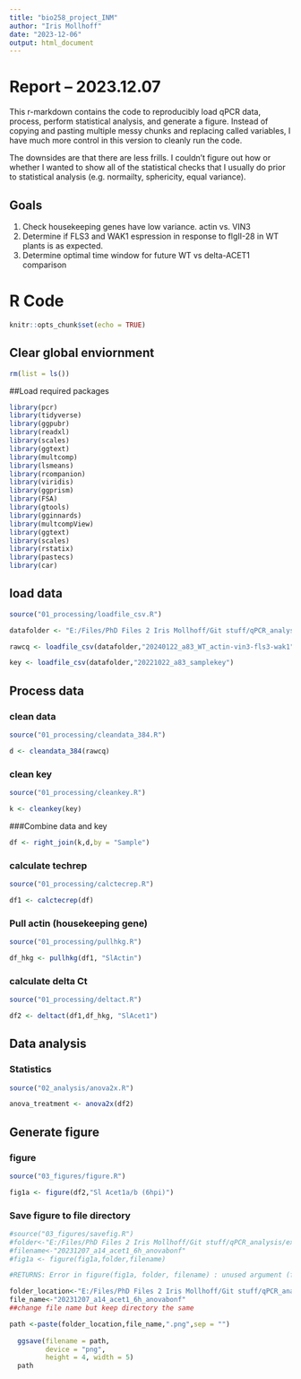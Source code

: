 ```yaml
---
title: "bio258_project_INM"
author: "Iris Mollhoff"
date: "2023-12-06"
output: html_document
---
```


# **Report** -- 2023.12.07
This r-markdown contains the code to reproducibly load qPCR data, process, perform statistical analysis, and generate a figure. Instead of copying and pasting multiple messy chunks and replacing called variables, I have much more control in this version to cleanly run the code.

The downsides are that there are less frills. I couldn't figure out how or whether I wanted to show all of the statistical checks that I usually do prior to statistical analysis (e.g. normailty, sphericity, equal variance).

## **Goals**
1. Check housekeeping genes have low variance. actin vs. VIN3
2. Determine if FLS3 and WAK1 espression in response to flgII-28 in WT plants is as expected.
3. Determine optimal time window for future WT vs delta-ACET1 comparison

# **R Code**
```r
knitr::opts_chunk$set(echo = TRUE)
```
## Clear global enviornment
```r
rm(list = ls())
```
##Load required packages
```r
library(pcr)
library(tidyverse)
library(ggpubr)
library(readxl)
library(scales)
library(ggtext)
library(multcomp)
library(lsmeans)
library(rcompanion)
library(viridis)
library(ggprism)
library(FSA)
library(gtools)
library(gginnards)
library(multcompView)
library(ggtext)
library(scales)
library(rstatix)
library(pastecs)
library(car)
```


## load data
```r
source("01_processing/loadfile_csv.R")

datafolder <- "E:/Files/PhD Files 2 Iris Mollhoff/Git stuff/qPCR_analysis_flgII28/data/"

rawcq <- loadfile_csv(datafolder,"20240122_a83_WT_actin-vin3-fls3-wak1")

key <- loadfile_csv(datafolder,"20221022_a83_samplekey")
```

## Process data
### clean data
```r
source("01_processing/cleandata_384.R")

d <- cleandata_384(rawcq)
```
### clean key
```r
source("01_processing/cleankey.R")

k <- cleankey(key)
```
###Combine data and key
```r
df <- right_join(k,d,by = "Sample")
```


### calculate techrep
```r
source("01_processing/calctecrep.R")

df1 <- calctecrep(df)
```
### Pull actin (housekeeping gene)
```r
source("01_processing/pullhkg.R")

df_hkg <- pullhkg(df1, "SlActin")
```
### calculate delta Ct
```r
source("01_processing/deltact.R")

df2 <- deltact(df1,df_hkg, "SlAcet1")
```

## Data analysis
### Statistics
```r
source("02_analysis/anova2x.R")

anova_treatment <- anova2x(df2)
```

## Generate figure
### figure
```r
source("03_figures/figure.R")

fig1a <- figure(df2,"Sl Acet1a/b (6hpi)")
```
### Save figure to file directory
```r
#source("03_figures/savefig.R")
#folder<-"E:/Files/PhD Files 2 Iris Mollhoff/Git stuff/qPCR_analysis/experiments/"
#filename<-"20231207_a14_acet1_6h_anovabonf"
#fig1a <- figure(fig1a,folder,filename)

#RETURNS: Error in figure(fig1a, folder, filename) : unused argument (filename)
```
```r
folder_location<-"E:/Files/PhD Files 2 Iris Mollhoff/Git stuff/qPCR_analysis/experiments/"
file_name<-"20231207_a14_acet1_6h_anovabonf" 
##change file name but keep directory the same

path <-paste(folder_location,file_name,".png",sep = "")
  
  ggsave(filename = path,
         device = "png",
         height = 4, width = 5)
  path
```



